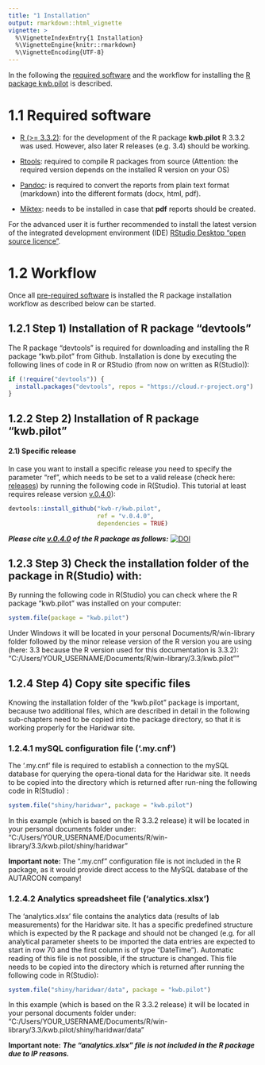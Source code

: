 ```yaml
---
title: "1 Installation"
output: rmarkdown::html_vignette
vignette: >
  %\VignetteIndexEntry{1 Installation}
  %\VignetteEngine{knitr::rmarkdown}
  %\VignetteEncoding{UTF-8}
---
```


In the following the [required software](#1-1-pre-required-software) and the 
workflow for installing the [R package kwb.pilot](#1-2-r-package-installation) 
is described.

# 1.1 Required software

- [R (>= 3.3.2)](https://cloud.r-project.org/): for the development of the R 
package **kwb.pilot** R 3.3.2 was used. However, also later R releases 
(e.g. 3.4) should be working.  

- [Rtools](https://cran.rstudio.com/bin/windows/Rtools/): required to compile R 
packages from source (Attention: the required version depends on the installed R 
version on your OS)

- [Pandoc](http://pandoc.org/installing.html): is required to convert the reports 
from plain text format (markdown) into the different formats (docx, html, pdf). 

- [Miktex](https://miktex.org/download): needs to be installed in case that **pdf** reports should be created.

For the advanced user it is further recommended to install the latest version of 
the integrated development environment (IDE) [RStudio Desktop "open source licence"](https://www.rstudio.com/products/rstudio/download2/#download). 

# 1.2 Workflow

Once all [pre-required software](#1-1-pre-required-software) is installed the R 
package installation workflow as described below can be started.

## 1.2.1 Step 1) Installation of R package "devtools" 

The R package "devtools" is required for downloading and installing the R package 
"kwb.pilot" from Github. Installation is done by executing the following 
lines of code in R or RStudio (from now on written as R(Studio)):
```r
if (!require("devtools")) {
  install.packages("devtools", repos = "https://cloud.r-project.org")
}
```

## 1.2.2 Step 2) Installation of R package "kwb.pilot"
#### 2.1) Specific release 

In case you want to install a specific release you need to specify the 
parameter "ref", which needs to be set to a valid release (check here: [releases](https://github.com/KWB-R/kwb.pilot/releases)) by running the following code in R(Studio). This tutorial at least requires release version [v.0.4.0](https://github.com/KWB-R/kwb.pilot/releases/tag/v.0.4.0)):
```r
devtools::install_github("kwb-r/kwb.pilot", 
                         ref = "v.0.4.0",
                         dependencies = TRUE)
```

***Please cite [v.0.4.0](https://github.com/KWB-R/kwb.pilot/releases/tag/v.0.4.0) 
of the R package as follows:*** [![DOI](https://zenodo.org/badge/DOI/10.5281/zenodo.825030.svg)](https://doi.org/10.5281/zenodo.825030)

## 1.2.3	Step 3) Check the installation folder of the package in R(Studio) with:

By running the following code in R(Studio) you can check where the R package 
“kwb.pilot” was installed on your computer:
```r
system.file(package = "kwb.pilot")
```

Under Windows it will be located in your personal Documents/R/win-library folder 
followed by the minor release version of the R version you are using (here: 3.3 
because the R version used for this documentation is 3.3.2): 
"C:/Users/YOUR_USERNAME/Documents/R/win-library/3.3/kwb.pilot""

## 1.2.4	Step 4) Copy site specific files

Knowing the installation folder of the “kwb.pilot” package is important, 
because two additional files, which are described in detail in the following 
sub-chapters need to be copied into the package directory, so that it is working 
properly for the Haridwar site.

### 1.2.4.1	mySQL configuration file ('.my.cnf')

The '.my.cnf' file is required to establish a connection to the mySQL database 
for querying the opera-tional data for the Haridwar site. It needs to be copied 
into the directory which is returned after run-ning the following code in R(Studio) :
```r
system.file("shiny/haridwar", package = "kwb.pilot")
```

In this example (which is based on the R 3.3.2 release) it will be located in 
your personal documents folder under:
"C:/Users/YOUR_USERNAME/Documents/R/win-library/3.3/kwb.pilot/shiny/haridwar"

**Important note:** 
The “.my.cnf” configuration file  is not included in the R package, as it would 
provide direct access to the MySQL database of the AUTARCON company!

### 1.2.4.2	Analytics spreadsheet file ('analytics.xlsx')

The 'analytics.xlsx' file contains the analytics data (results of lab measurements) 
for the Haridwar site. It has a specific predefined structure which is expected 
by the R package and should not be changed (e.g. for all analytical parameter 
sheets to be imported the data entries are expected to start in row 70 and the 
first column is of type “DateTime”). Automatic reading of this file is not 
possible, if the structure is changed.
This file needs to be copied into the directory which is returned after running 
the following code in R(Studio):

```r
system.file("shiny/haridwar/data", package = "kwb.pilot")
```

In this example (which is based on the R 3.3.2 release) it will be located in 
your personal documents folder under:
"C:/Users/YOUR_USERNAME/Documents/R/win-library/3.3/kwb.pilot/shiny/haridwar/data"

**Important note:**
***The “analytics.xlsx” file  is not included in the R package due to IP reasons.***
